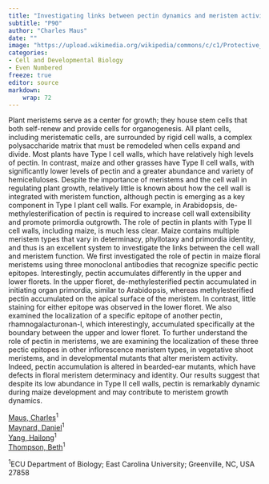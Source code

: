 ```yaml
---
title: "Investigating links between pectin dynamics and meristem activity in maize"
subtitle: "P90"
author: "Charles Maus"
date: ""
image: "https://upload.wikimedia.org/wikipedia/commons/c/c1/Protective_Coleoptile_Tip_in_Zea_Mays_Embryo_%2847691344541%29.jpg"
categories: 
- Cell and Developmental Biology
- Even Numbered
freeze: true
editor: source
markdown: 
    wrap: 72
---
```


Plant meristems serve as a center for growth; they house stem cells that both self-renew and provide cells for organogenesis. All plant cells, including meristematic cells, are surrounded by rigid cell walls, a complex polysaccharide matrix that must be remodeled when cells expand and divide. Most plants have Type I cell walls, which have relatively high levels of pectin. In contrast, maize and other grasses have Type II cell walls, with significantly lower levels of pectin and a greater abundance and variety of hemicelluloses. Despite the importance of meristems and the cell wall in regulating plant growth, relatively little is known about how the cell wall is integrated with meristem function, although pectin is emerging as a key component in Type I plant cell walls. For example, in Arabidopsis, de-methylesterification of pectin is required to increase cell wall extensibility and promote primordia outgrowth. The role of pectin in plants with Type II cell walls, including maize, is much less clear. Maize contains multiple meristem types that vary in determinacy, phyllotaxy and primordia identity, and thus is an excellent system to investigate the links between the cell wall and meristem function. We first investigated the role of pectin in maize floral meristems using three monoclonal antibodies that recognize specific pectic epitopes. Interestingly, pectin accumulates differently in the upper and lower florets. In the upper floret, de-methylesterified pectin accumulated in initiating organ primordia, similar to Arabidopsis, whereas methylesterified pectin accumulated on the apical surface of the meristem. In contrast, little staining for either epitope was observed in the lower floret. We also examined the localization of a specific epitope of another pectin, rhamnogalacturonan-I, which interestingly, accumulated specifically at the boundary between the upper and lower floret. To further understand the role of pectin in meristems, we are examining the localization of these three pectic epitopes in other inflorescence meristem types, in vegetative shoot meristems, and in developmental mutants that alter meristem activity. Indeed, pectin accumulation is altered in bearded-ear mutants, which have defects in floral meristem determinacy and identity. Our results suggest that despite its low abundance in Type II cell walls, pectin is remarkably dynamic during maize development and may contribute to meristem growth dynamics.

<a href='mailto:mausc17@students.ecu.edu'>Maus, Charles</a><sup>1</sup><br><a href='mailto:djmaynard97@gmail.com'>Maynard, Daniel</a><sup>1</sup><br><a href='mailto:hailongcornwork@gmail.com'>Yang, Hailong</a><sup>1</sup><br><a href='mailto:thompsonb@ecu.edu'>Thompson, Beth</a><sup>1</sup><br>

<sup>1</sup>ECU Department of Biology; East Carolina University; Greenville, NC, USA 27858<br>